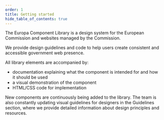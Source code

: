 ```yaml
---
order: 1
title: Getting started
hide_table_of_contents: true
---
```




The Europa Component Library is a design system for the European Commission and websites managed by the Commission.

We provide design guidelines and code to help users create consistent and accessible government web presence.

All library elements are accompanied by:

- documentation explaining what the component is intended for and how it should be used
- a visual demonstration of the component
- HTML/CSS code for implementation

New components are continuously being added to the library. The team is also constantly updating visual guidelines for designers in the Guidelines section, where we provide detailed information about design principles and resources.

